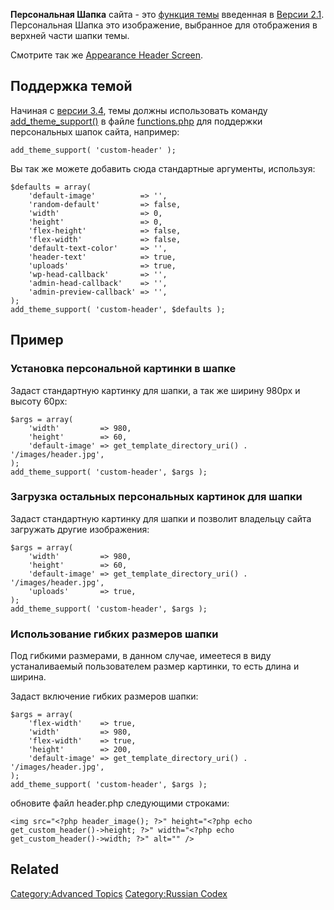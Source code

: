 {{Languages|
{{en|Custom Headers}}
{{ru|Персонализация Шапки}}
{{ja|Custom Headers}}
{{pt-br|Cabeçalhos_Personalizados}}
{{zh-cn|自定义顶部}}
}}

'''Персональная Шапка''' сайта - это [[Theme Features|функция темы]] введенная в [[Version 2.1|Версии 2.1]]. Персональная Шапка это изображение, выбранное для отображения в верхней части шапки темы.

Смотрите так же [[Appearance Header Screen]].

== Поддержка темой ==

Начиная с [[Version 3.4|версии 3.4]], темы должны использовать команду [[Function_Reference/add_theme_support|add_theme_support()]] в файле [[Theme_Development#Functions_File|functions.php]] для поддержки персональных шапок сайта, например:

<pre>add_theme_support( 'custom-header' );</pre>

Вы так же можете добавить сюда стандартные аргументы, используя:

<pre>
$defaults = array(
	'default-image'          => '',
	'random-default'         => false,
	'width'                  => 0,
	'height'                 => 0,
	'flex-height'            => false,
	'flex-width'             => false,
	'default-text-color'     => '',
	'header-text'            => true,
	'uploads'                => true,
	'wp-head-callback'       => '',
	'admin-head-callback'    => '',
	'admin-preview-callback' => '',
);
add_theme_support( 'custom-header', $defaults );
</pre>

== Пример ==

=== Установка персональной картинки в шапке ===

Задаст стандартную картинку для шапки, а так же ширину 980px и высоту 60px:

<pre>
$args = array(
	'width'         => 980,
	'height'        => 60,
	'default-image' => get_template_directory_uri() . '/images/header.jpg',
);
add_theme_support( 'custom-header', $args );
</pre>

=== Загрузка остальных персональных картинок для шапки ===

Задаст стандартную картинку для шапки и позволит владельцу сайта загружать другие изображения:

<pre>
$args = array(
	'width'         => 980,
	'height'        => 60,
	'default-image' => get_template_directory_uri() . '/images/header.jpg',
	'uploads'       => true,
);
add_theme_support( 'custom-header', $args );
</pre>

=== Использование гибких размеров шапки ===
Под гибкими размерами, в данном случае, имеетеся в виду устаналиваемый пользователем размер картинки, то есть длина и ширина.

Задаст включение гибких размеров шапки:

<pre>
$args = array(
	'flex-width'    => true,
	'width'         => 980,
	'flex-width'    => true,
	'height'        => 200,
	'default-image' => get_template_directory_uri() . '/images/header.jpg',
);
add_theme_support( 'custom-header', $args );
</pre>

обновите файл header.php следующими строками:

<pre>
<img src="<?php header_image(); ?>" height="<?php echo get_custom_header()->height; ?>" width="<?php echo get_custom_header()->width; ?>" alt="" />
</pre>

== Related ==
{{Theme Support}}

[[Category:Advanced Topics]]
[[Category:Russian Codex]]